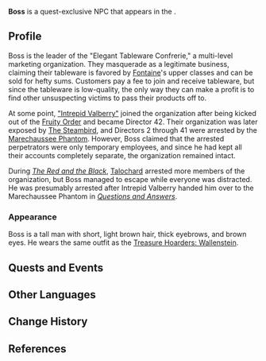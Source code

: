 {{About|the NPC in [[Questioning Melusine and Answering Machine]]|the NPC that appears in [[Still Mouthwatering!]]|"Boss"|enemy bosses|Boss}}
{{Character Infobox
|name             = Boss
|type             = Quest NPC
|image            = NPC Boss (The Red and the Black).png
|realname         = 
|region           = Fontaine
|location         = Fontaine
|affiliation      = Elegant Tableware Confrerie
|title            = 
}}
'''Boss''' is a quest-exclusive NPC that appears in the {{Quest|Questioning Melusine and Answering Machine}}.

==Profile==
Boss is the leader of the "Elegant Tableware Confrerie," a multi-level marketing organization. They masquerade as a legitimate business, claiming their tableware is favored by [[Fontaine]]'s upper classes and can be sold for hefty sums. Customers pay a fee to join and receive tableware, but since the tableware is low-quality, the only way they can make a profit is to find other unsuspecting victims to pass their products off to.

At some point, [["Intrepid Valberry"]] joined the organization after being kicked out of the [[Fruity Order]] and became Director 42. Their organization was later exposed by [[The Steambird]], and Directors 2 through 41 were arrested by the [[Marechaussee Phantom]]. However, Boss claimed that the arrested perpetrators were only temporary employees, and since he had kept all their accounts completely separate, the organization remained intact.

During ''[[The Red and the Black]]'', [[Talochard]] arrested more members of the organization, but Boss managed to escape while everyone was distracted. He was presumably arrested after Intrepid Valberry handed him over to the Marechaussee Phantom in ''[[Questions and Answers]]''.

===Appearance===
Boss is a tall man with short, light brown hair, thick eyebrows, and brown eyes. He wears the same outfit as the [[Treasure Hoarders: Wallenstein]].

==Quests and Events==
{{Quests and Events}}

==Other Languages==
{{Other Languages|default_hidden=1
|en      = Boss
|zhs     = 大当家
|zhs_rm  = Dàdāngjiā
|zht     = 大當家
|zht_rm  = Dàdāngjiā
|ja      = 親分
|ja_rm   = Oyabun
|ko      = 총두목
|ko_rm   = Chongdumok
|es      = Líder de la banda
|fr      = Chef
|ru      = Главарь
|th      = ผู้นำใหญ่
|th_rm   = 
|vi      = Đại Ca Lớn
|de      = Großer Chef
|id      = Ketua Geng
|pt      = Chefe da Gangue
|tr      = Patron
|it      = Capo
}}

==Change History==
{{Change History|4.2}}

==References==
{{Reflist}}